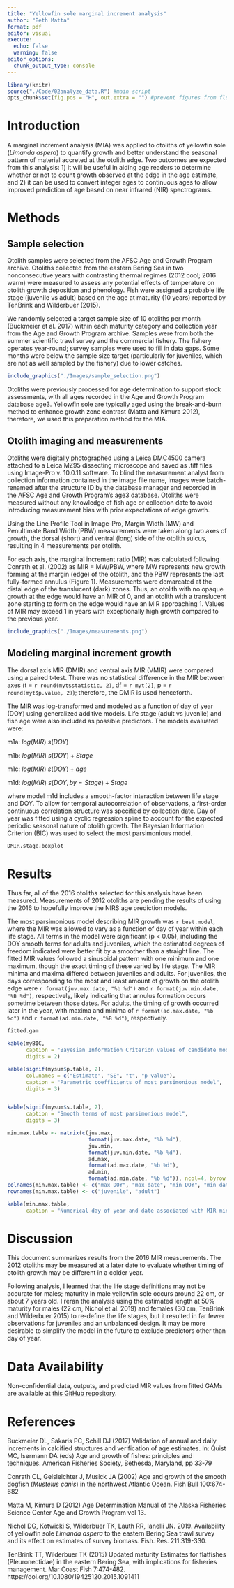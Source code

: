 ```yaml
---
title: "Yellowfin sole marginal increment analysis"
author: "Beth Matta"
format: pdf
editor: visual
execute: 
  echo: false
  warning: false
editor_options: 
  chunk_output_type: console
---
```


```r
library(knitr)
source("./Code/02analyze_data.R") #main script
opts_chunk$set(fig.pos = "H", out.extra = "") #prevent figures from floating

```

# Introduction

A marginal increment analysis (MIA) was applied to otoliths of yellowfin sole (*Limanda aspera*) to quantify growth and better understand the seasonal pattern of material accreted at the otolith edge. Two outcomes are expected from this analysis: 1) it will be useful in aiding age readers to determine whether or not to count growth observed at the edge in the age estimate, and 2) it can be used to convert integer ages to continuous ages to allow improved prediction of age based on near infrared (NIR) spectrograms.

# Methods

## Sample selection

Otolith samples were selected from the AFSC Age and Growth Program archive. Otoliths collected from the eastern Bering Sea in two nonconsecutive years with contrasting thermal regimes (2012 cool; 2016 warm) were measured to assess any potential effects of temperature on otolith growth deposition and phenology. Fish were assigned a probable life stage (juvenile vs adult) based on the age at maturity (10 years) reported by TenBrink and Wilderbuer (2015).

We randomly selected a target sample size of 10 otoliths per month (Buckmeier et al. 2017) within each maturity category and collection year from the Age and Growth Program archive. Samples were from both the summer scientific trawl survey and the commercial fishery. The fishery operates year-round; survey samples were used to fill in data gaps. Some months were below the sample size target (particularly for juveniles, which are not as well sampled by the fishery) due to lower catches.

```r

include_graphics("./Images/sample_selection.png")

```

Otoliths were previously processed for age determination to support stock assessments, with all ages recorded in the Age and Growth Program database age3. Yellowfin sole are typically aged using the break-and-burn method to enhance growth zone contrast (Matta and Kimura 2012), therefore, we used this preparation method for the MIA.

## Otolith imaging and measurements

Otoliths were digitally photographed using a Leica DMC4500 camera attached to a Leica MZ95 dissecting microscope and saved as .tiff files using Image-Pro v. 10.0.11 software. To blind the measurement analyst from collection information contained in the image file name, images were batch-renamed after the structure ID by the database manager and recorded in the AFSC Age and Growth Program's age3 database. Otoliths were measured without any knowledge of fish age or collection date to avoid introducing measurement bias with prior expectations of edge growth.

Using the Line Profile Tool in Image-Pro, Margin Width (MW) and Penultimate Band Width (PBW) measurements were taken along two axes of growth, the dorsal (short) and ventral (long) side of the otolith sulcus, resulting in 4 measurements per otolith.

For each axis, the marginal increment ratio (MIR) was calculated following Conrath et al. (2002) as MIR = MW/PBW, where MW represents new growth forming at the margin (edge) of the otolith, and the PBW represents the last fully-formed annulus (Figure 1). Measurements were demarcated at the distal edge of the translucent (dark) zones. Thus, an otolith with no opaque growth at the edge would have an MIR of 0, and an otolith with a translucent zone starting to form on the edge would have an MIR approaching 1. Values of MIR may exceed 1 in years with exceptionally high growth compared to the previous year.

```r

include_graphics("./Images/measurements.png")

```

## Modeling marginal increment growth

The dorsal axis MIR (DMIR) and ventral axis MIR (VMIR) were compared using a paired t-test. There was no statistical difference in the MIR between axes (t = `r round(myt$statistic, 2)`, df = `r myt[2]`, p = `r round(myt$p.value, 2)`); therefore, the DMIR is used henceforth.

The MIR was log-transformed and modeled as a function of day of year (DOY) using generalized additive models. Life stage (adult vs juvenile) and fish age were also included as possible predictors. The models evaluated were:

m1a: $log(MIR) ~ s(DOY)$

m1b: $log(MIR) ~ s(DOY) + Stage$

m1c: $log(MIR) ~ s(DOY) + age$

m1d: $log(MIR) ~ s(DOY, by=Stage) + Stage$

where model m1d includes a smooth-factor interaction between life stage and DOY. To allow for temporal autocorrelation of observations, a first-order continuous correlation structure was specified by collection date. Day of year was fitted using a cyclic regression spline to account for the expected periodic seasonal nature of otolith growth. The Bayesian Information Criterion (BIC) was used to select the most parsimonious model.

```r

DMIR.stage.boxplot

```

# Results

Thus far, all of the 2016 otoliths selected for this analysis have been measured. Measurements of 2012 otoliths are pending the results of using the 2016 to hopefully improve the NIRS age prediction models.

The most parsimonious model describing MIR growth was `r best.model`, where the MIR was allowed to vary as a function of day of year within each life stage. All terms in the model were significant (p \< 0.05), including the DOY smooth terms for adults and juveniles, which the estimated degrees of freedom indicated were better fit by a smoother than a straight line. The fitted MIR values followed a sinusoidal pattern with one minimum and one maximum, though the exact timing of these varied by life stage. The MIR minima and maxima differed between juveniles and adults. For juveniles, the days corresponding to the most and least amount of growth on the otolith edge were `r format(juv.max.date, "%b %d")` and `r format(juv.min.date, "%B %d")`, respectively, likely indicating that annulus formation occurs sometime between those dates. For adults, the timing of growth occurred later in the year, with maxima and minima of `r format(ad.max.date, "%b %d")` and `r format(ad.min.date, "%B %d")`, respectively.

```r

fitted.gam

```

```r
kable(myBIC, 
      caption = "Bayesian Information Criterion values of candidate models, in ascending order of BIC",
      digits = 2)

```

```r
kable(signif(mysum$p.table, 2),
      col.names = c("Estimate", "SE", "t", "p value"),
      caption = "Parametric coefficients of most parsimonious model",
      digits = 3)


kable(signif(mysum$s.table, 2),
      caption = "Smooth terms of most parsimonious model",
      digits = 3)
```

```r

min.max.table <- matrix(c(juv.max,
                          format(juv.max.date, "%b %d"),
                          juv.min,
                          format(juv.min.date, "%b %d"),
                          ad.max,
                          format(ad.max.date, "%b %d"),
                          ad.min,
                          format(ad.min.date, "%b %d")), ncol=4, byrow = TRUE)
colnames(min.max.table) <- c("max DOY", "max date", "min DOY", "min date")
rownames(min.max.table) <- c("juvenile", "adult")

kable(min.max.table,
      caption = "Numerical day of year and date associated with MIR minima and maxima for juvenile and adult yellowfin sole")

```

# Discussion

This document summarizes results from the 2016 MIR measurements. The 2012 otoliths may be measured at a later date to evaluate whether timing of otolith growth may be different in a colder year.

Following analysis, I learned that the life stage definitions may not be accurate for males; maturity in male yellowfin sole occurs around 22 cm, or about 7 years old. I reran the analysis using the estimated length at 50% maturity for males (22 cm, Nichol et al. 2019) and females (30 cm, TenBrink and Wilderbuer 2015) to re-define the life stages, but it resulted in far fewer observations for juveniles and an unbalanced design. It may be more desirable to simplify the model in the future to exclude predictors other than day of year.

# Data Availability

Non-confidential data, outputs, and predicted MIR values from fitted GAMs are available at [this GitHub repository](https://github.com/BethMatta-NOAA/yellowfin-MIR).

# References

Buckmeier DL, Sakaris PC, Schill DJ (2017) Validation of annual and daily increments in calcified structures and verification of age estimates. In: Quist MC, Isermann DA (eds) Age and growth of fishes: principles and techniques. American Fisheries Society, Bethesda, Maryland, pp 33-79

Conrath CL, Gelsleichter J, Musick JA (2002) Age and growth of the smooth dogfish (*Mustelus canis*) in the northwest Atlantic Ocean. Fish Bull 100:674-682

Matta M, Kimura D (2012) Age Determination Manual of the Alaska Fisheries Science Center Age and Growth Program vol 13.

Nichol DG, Kotwicki S, Wilderbuer TK, Lauth RR, Ianelli JN. 2019. Availability of yellowfin sole *Limanda aspera* to the eastern Bering Sea trawl survey and its effect on estimates of survey biomass. Fish. Res. 211:319-330.

TenBrink TT, Wilderbuer TK (2015) Updated maturity Estimates for flatfishes (Pleuronectidae) in the eastern Bering Sea, with implications for fisheries management. Mar Coast Fish 7:474-482. https://doi.org/10.1080/19425120.2015.1091411
